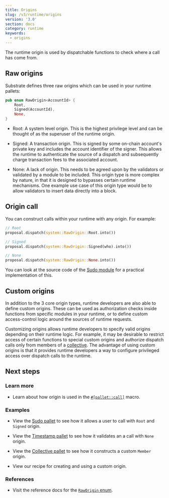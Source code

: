```yaml
---
title: Origins
slug: /v3/runtime/origins
version: '3.0'
section: docs
category: runtime
keywords:
  - origins
---
```


The runtime origin is used by dispatchable functions to check where a call has come from.

## Raw origins

Substrate defines three raw origins which can be used in your runtime pallets:

```rust
pub enum RawOrigin<AccountId> {
	Root,
	Signed(AccountId),
	None,
}
```

- Root: A system level origin. This is the highest privilege level and can be thought of as the superuser of the runtime origin.

- Signed: A transaction origin. This is signed by some on-chain account's private key and includes the account identifier of the signer. This allows the runtime to authenticate the source of a dispatch and subsequently charge transaction fees to the associated account.

- None: A lack of origin. This needs to be agreed upon by the validators or validated by a module to
  be included. This origin type is more complex by nature, in that it is designed to bypasses certain runtime mechanisms. One example use case of this origin type would be to allow validators to insert data directly into a block.

## Origin call

You can construct calls within your runtime with any origin. For example:

```rust
// Root
proposal.dispatch(system::RawOrigin::Root.into())

// Signed
proposal.dispatch(system::RawOrigin::Signed(who).into())

// None
proposal.dispatch(system::RawOrigin::None.into())
```

You can look at the source code of the
[Sudo module](/rustdocs/latest/pallet_sudo/index.html) for a practical
implementation of this.

## Custom origins

In addition to the 3 core origin types, runtime developers are also able to define custom origins. These can be used as authorization checks inside functions from specific modules in your runtime, or to define custom access-control logic around the sources of runtime requests.

Customizing origins allows runtime developers to specify valid origins depending on their runtime logic. For example, it may be desirable to restrict access of certain functions to special custom origins and authorize dispatch calls only from members of a [collective](https://github.com/paritytech/substrate/tree/master/frame/collective). The advantage of using custom origins is that it provides runtime developers a way to configure privileged access over dispatch calls to the runtime.

## Next steps

### Learn more

- Learn about how origin is used in the [`#[pallet::call]`](/rustdocs/latest/frame_support/attr.pallet.html#call-palletcall-optional) macro.

### Examples

- View the [Sudo pallet](https://github.com/paritytech/substrate/tree/master/frame/sudo) to see how it allows a user to call with `Root` and `Signed` origin.

- View the [Timestamp pallet](https://github.com/paritytech/substrate/tree/master/frame/timestamp) to see how it validates an a call with `None` origin.

- View the [Collective pallet](https://github.com/paritytech/substrate/tree/master/frame/collective) to see how it constructs a custom `Member` origin.

- View our recipe for creating and using a custom origin.

### References

- Visit the reference docs for the
  [`RawOrigin` enum](/rustdocs/latest/frame_system/enum.RawOrigin.html).
